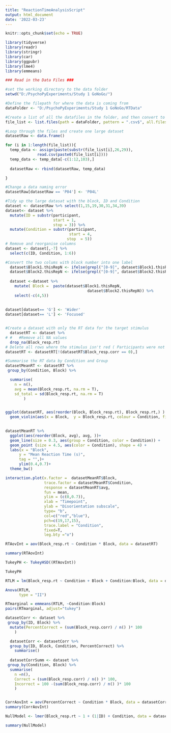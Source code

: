 ```yaml
---
title: "ReactionTimeAnalysisScript"
output: html_document
date: '2022-03-23'
---
```


```r
knitr::opts_chunk$set(echo = TRUE)
```

```r
library(tidyverse)
library(readr)
library(stringr)
library(car)
library(ggpubr)
library(lme4)
library(emmeans)
```


```r
### Read in the Data Files ###

#set the working directory to the data folder
setwd("D:/PsychoPyExperiments/Study 1 GoNoGo/")

#Define the filepath for where the data is coming from
dataFolder <- "D:/PsychoPyExperiments/Study 1 GoNoGo/RTData"

#Create a list of all the datafiles in the folder, and then convert to a list object - needs full names for the file path
file_list <- list.files(path = dataFolder, pattern = ".csv$", all.files = TRUE, full.names = TRUE, recursive = TRUE)

```

```r
#Loop through the files and create one large dataset
datasetRaw <- data.frame()

for (i in 1:length(file_list)){
  temp_data <- assign(paste(substr(file_list[i],26,29)),  
              read.csv(paste0(file_list[i])))
  temp_data <- temp_data[-c(1:12,103),]
  
  datasetRaw <- rbind(datasetRaw, temp_data)

}

#Change a data naming error
datasetRaw[datasetRaw == 'P04'] <- 'P04L'

```


```r
#Tidy up the large datasat with the block, ID and Condition
dataset <- datasetRaw %>% select(1,15,19,30,31,34,39)
dataset<- dataset %>%
  mutate(ID = substr(participant,
                     start = 1,
                     stop = 3)) %>%
  mutate(Condition = substr(participant,
                            start = 4,
                           stop  = 5))
# Remove and reorganise columns
dataset <- dataset[,-7] %>%
  select(c(ID, Condition, 1:6))

#Convert the two colums with block number into one label
  dataset$Block1.thisRepN <- ifelse(grepl("[0-9]", dataset$Block1.thisRepN), "Cognitive Only", "")
  dataset$Block2.thisRepN <- ifelse(grepl("[0-9]", dataset$Block2.thisRepN), "Dual Cognitive-AR", "")
  
  dataset <-dataset %>% 
    mutate( Block =  paste(dataset$Block1.thisRepN, 
                                    dataset$Block2.thisRepN)) %>% 
    select(-c(4,5))
  
  
dataset[dataset== 'G'] <- 'Wider'
dataset[dataset== 'L'] <- 'Focused'



```


```r
#Create a dataset with only the RT data for the target stimulus
  datasetRT <- dataset %>% 
# #   #Remove all NA values
  drop_na(Block_resp.rt)
# Delete all rows where the stimulus isn't red ( Participants were not correct)
datasetRT <- datasetRT[!(datasetRT$Block_resp.corr == 0),]
```




```r
#Summarise the RT data by Condition and Group
datasetMeanRT <- datasetRT %>% 
 group_by(Condition, Block) %>% 

  summarise(
    n = n(),
    avg = mean(Block_resp.rt, na.rm = T),
    sd_total = sd(Block_resp.rt, na.rm = T) 
        ) 



```

```r

ggplot(datasetRT, aes(reorder(Block, Block_resp.rt), Block_resp.rt,) ) +
  geom_violin(aes(x = Block,  y = Block_resp.rt, colour = Condition, fill = Condition))
 

```
```r
datasetMeanRT %>% 
  ggplot(aes(reorder(Block, avg), avg, ))+
  geom_line(size = 0.3, aes(group = Condition, color = Condition)) +
  geom_point (size = 4.5, aes(color = Condition), shape = 4) +
  labs(x = "Block",
      y = "Mean Reaction Time (s)",
      tag = "",)+
      ylim(0.4,0.7)+
  theme_bw()

```
```r
interaction.plot(x.factor =  datasetMeanRT$Block,
                 trace.factor = datasetMeanRT$Condition,
                 response = datasetMeanRT$avg,
                 fun = mean,
                 ylim = (c(0,0.7)),
                 xlab = "Timepoint",
                 ylab = "Disorientation subscale",
                 type= "b",
                 col=c("red","blue"),
                 pch=c(19,17,15),
                 trace.label = "Condition",
                 fixed=T,
                 leg.bty ="o")
```


```r

RTAovInt = aov(Block_resp.rt ~ Condition * Block, data = datasetRT) 

summary(RTAovInt)
```
```r

TukeyPH <- TukeyHSD((RTAovInt))

TukeyPH
```

```r
RTLM = lm(Block_resp.rt ~ Condition + Block + Condition:Block, data = datasetRT) 

Anova(RTLM,
      type = "II")

RTmarginal = emmeans(RTLM, ~Condition:Block)
pairs(RTmarginal, adjust="tukey")
```




```r


datasetCorr <- dataset %>% 
 group_by(ID, Block) %>% 
  mutate(PercentCorrect = (sum(Block_resp.corr) / n() )* 100
    ) 

  datasetCorr <- datasetCorr %>% 
  group_by(ID, Block, Condition, PercentCorrect) %>% 
    summarise()
  
  datasetCorrSumm <- dataset %>% 
 group_by(Condition, Block) %>% 
  summarise(
    n =n(),
    Correct = (sum(Block_resp.corr) / n() )* 100,
    Incorrect = 100 -(sum(Block_resp.corr) / n() )* 100
    )



```


```r

CorrAovInt = aov(PercentCorrect ~ Condition * Block, data = datasetCorr) 
summary(CorrAovInt)

```
```r
NullModel <- lmer(Block_resp.rt ~ 1 + (1|ID) + Condition, data = datasetRT)

summary(NullModel)



```


